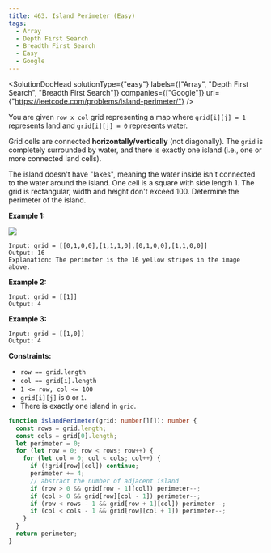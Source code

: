 ```yaml
---
title: 463. Island Perimeter (Easy)
tags:
  - Array
  - Depth First Search
  - Breadth First Search
  - Easy
  - Google
---
```



<SolutionDocHead
  solutionType={"easy"}
  labels={["Array", "Depth First Search", "Breadth First Search"]}
  companies={["Google"]}
  url={"https://leetcode.com/problems/island-perimeter/"}
/>

You are given `row x col` grid representing a map where `grid[i][j] = 1` represents land and `grid[i][j] = 0` represents water.

Grid cells are connected <b>horizontally/vertically</b> (not diagonally). The `grid` is completely surrounded by water, and there is exactly one island (i.e., one or more connected land cells).

The island doesn't have "lakes", meaning the water inside isn't connected to the water around the island. One cell is a square with side length 1. The grid is rectangular, width and height don't exceed 100. Determine the perimeter of the island.

<b>Example 1:</b>
<br />

<img src={imageURL} />

```
Input: grid = [[0,1,0,0],[1,1,1,0],[0,1,0,0],[1,1,0,0]]
Output: 16
Explanation: The perimeter is the 16 yellow stripes in the image above.
```

<b>Example 2:</b>

```
Input: grid = [[1]]
Output: 4
```

<b>Example 3:</b>

```
Input: grid = [[1,0]]
Output: 4
```

<b>Constraints:</b>

- `row == grid.length`
- `col == grid[i].length`
- `1 <= row, col <= 100`
- `grid[i][j]` is `0` or `1`.
- There is exactly one island in `grid`.

```ts title=solution.ts
function islandPerimeter(grid: number[][]): number {
  const rows = grid.length;
  const cols = grid[0].length;
  let perimeter = 0;
  for (let row = 0; row < rows; row++) {
    for (let col = 0; col < cols; col++) {
      if (!grid[row][col]) continue;
      perimeter += 4;
      // abstract the number of adjacent island
      if (row > 0 && grid[row - 1][col]) perimeter--;
      if (col > 0 && grid[row][col - 1]) perimeter--;
      if (row < rows - 1 && grid[row + 1][col]) perimeter--;
      if (col < cols - 1 && grid[row][col + 1]) perimeter--;
    }
  }
  return perimeter;
}
```
